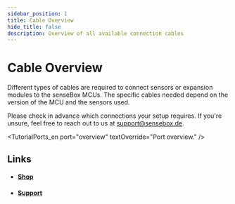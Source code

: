 ---
sidebar_position: 1
title: Cable Overview
hide_title: false
description: Overview of all available connection cables
---


# Cable Overview

Different types of cables are required to connect sensors or expansion modules to the senseBox MCUs. The specific cables needed depend on the version of the MCU and the sensors used.

Please check in advance which connections your setup requires. If you're unsure, feel free to reach out to us at [support@sensebox.de](mailto:support@sensebox.de).

<TutorialPorts_en
  port="overview"
  textOverride="Port overview."
/>

<CableOverview />

## Links

- #### [Shop](https://sensebox.kaufen/parts/zubehor)
- #### [Support](mailto:support@sensebox.de)

